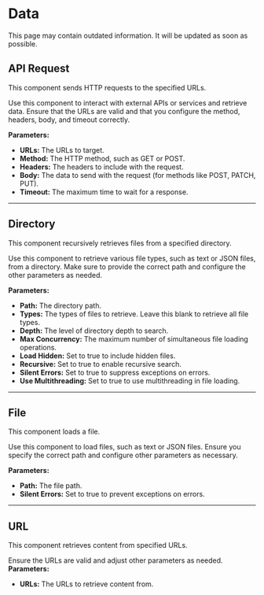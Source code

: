 
# Data

<Admonition type="warning" title="warning">
This page may contain outdated information. It will be updated as soon as possible.
</Admonition>

## API Request

This component sends HTTP requests to the specified URLs.

Use this component to interact with external APIs or services and retrieve data. Ensure that the URLs are valid and that you configure the method, headers, body, and timeout correctly.

**Parameters:**

- **URLs:** The URLs to target.
- **Method:** The HTTP method, such as GET or POST.
- **Headers:** The headers to include with the request.
- **Body:** The data to send with the request (for methods like POST, PATCH, PUT).
- **Timeout:** The maximum time to wait for a response.

---

## Directory

This component recursively retrieves files from a specified directory.

Use this component to retrieve various file types, such as text or JSON files, from a directory. Make sure to provide the correct path and configure the other parameters as needed.

**Parameters:**

- **Path:** The directory path.
- **Types:** The types of files to retrieve. Leave this blank to retrieve all file types.
- **Depth:** The level of directory depth to search.
- **Max Concurrency:** The maximum number of simultaneous file loading operations.
- **Load Hidden:** Set to true to include hidden files.
- **Recursive:** Set to true to enable recursive search.
- **Silent Errors:** Set to true to suppress exceptions on errors.
- **Use Multithreading:** Set to true to use multithreading in file loading.

---

## File

This component loads a file.

Use this component to load files, such as text or JSON files. Ensure you specify the correct path and configure other parameters as necessary.

**Parameters:**

- **Path:** The file path.
- **Silent Errors:** Set to true to prevent exceptions on errors.

---

## URL

This component retrieves content from specified URLs.

Ensure the URLs are valid and adjust other parameters as needed.
**Parameters:**

- **URLs:** The URLs to retrieve content from.
